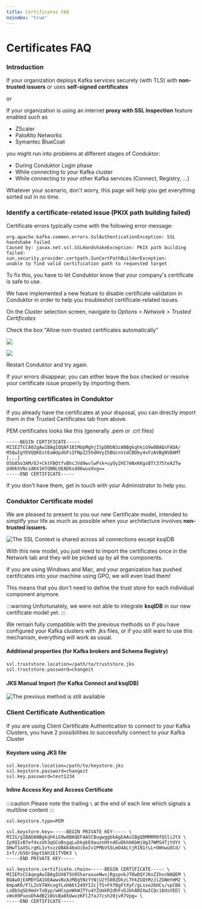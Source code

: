 ```yaml
---
title: Certificates FAQ
noindex: "true"
---
```


# Certificates FAQ

### Introduction

If your organization deploys Kafka services securely (with TLS) with **non-trusted issuers** or uses **self-signed certificates**

or

If your organization is using an internet **proxy with SSL Inspection** feature enabled such as

- ZScaler
- PaloAlto Networks
- Symantec BlueCoat

you might run into problems at different stages of Conduktor:

- During Conduktor Login phase
- While connecting to your Kafka cluster
- While connecting to your other Kafka services (Connect, Registry, ...)

Whatever your scenario, don't worry, this page will help you get everything sorted out in no time.

### Identify a certificate-related issue (PKIX path building failed)

Certificate errors typically come with the following error message:

```
org.apache.kafka.common.errors.SslAuthenticationException: SSL handshake failed
Caused by: javax.net.ssl.SSLHandshakeException: PKIX path building failed:
sun.security.provider.certpath.SunCertPathBuilderException:
unable to find valid certification path to requested target
```

To fix this, you have to let Conduktor know that your company's certificate is safe to use.

We have implemented a new feature to disable certificate validation in Conduktor in order to help you troubleshot certificate-related issues.

On the Cluster selection screen, navigate to _Options > Network > Trusted Certificates_

Check the box "Allow non-trusted certificates automatically"

![](../../assets/network-tab.png)

![](../../assets/ignore-ssl.png)

Restart Conduktor and try again.&#x20;

If your errors disappear, you can either leave the box checked or resolve your certificate issue properly by importing them.

### Importing certificates in Conduktor

If you already have the certificates at your disposal, you can directly import them in the Trusted Certificates tab from above.

PEM certificates looks like this (generally .pem or .crt files)

```
-----BEGIN CERTIFICATE-----
MIIEZTCCA02gAwIBAgIQQAF1BIMUpMghjISpDBbN3zANBgkqhkiG9w0BAQsFADA/
MSQwIgYDVQQKExtEaWdpdGFsIFNpZ25hdHVyZSBUcnVzdCBDby4xFzAVBgNVBAMT
[...]
O5b85o3AM/OJ+CktFBQtfvBhcJVd9wvlwPsk+uyOy2HI7mNxKKgsBTt375teA2Tw
UdHkhVNcsAKX1H7GNNLOEADksd86wuoXvg==
-----END CERTIFICATE-----
```

If you don't have them, get in touch with your Administrator to help you.

### Conduktor Certificate model

We are pleased to present to you our new Certificate model, intended to simplify your life as much as possible when your architecture involves **non-trusted issuers.**

![The SSL Context is shared across all connections except ksqlDB](../../assets/ssl-context.png)

With this new model, you just need to import the certificates once in the Network tab and they will be picked up by all the components.&#x20;

If you are using Windows and Mac, and your organization has pushed certificates into your machine using GPO, we will even load them!&#x20;

This means that you don't need to define the trust store for each individual component anymore.&#x20;

:::warning
Unfortunately, we were not able to integrate **ksqlDB** in our new certificate model
yet.
:::

We remain fully compatible with the previous methods so if you have configured your Kafka clusters with .jks files, or if you still want to use this mechanism, everything will work as usual.

#### Additional properties **(for Kafka brokers and Schema Registry)**

```
ssl.truststore.location=/path/to/truststore.jks
ssl.truststore.password=changeit
```

#### JKS Manual Import (for Kafka Connect and ksqlDB)

![The previous method is still available](../../assets/manual-jks.png)

### Client Certificate Authentication

If you are using Client Certificate Authentication to connect to your Kafka Clusters, you have 2 possibilities to successfully connect to your Kafka Cluster

#### Keystore using JKS file

```
ssl.keystore.location=/path/to/keystore.jks
ssl.keystore.password=changeit
ssl.key.password=test1234
```

#### Inline Access Key and Access Certificate

:::caution
Please note the trailing `\` at the end of each line which signals a multiline content
:::

```
ssl.keystore.type=PEM

ssl.keystore.key=-----BEGIN PRIVATE KEY----- \
MIIG/gIBADANBgkqhkiG9w0BAQEFAASCBugwggbkAgEAAoIBgQDMMRR0fQSli2tX \
Ip9QIvB7ef4xzUh3qGCoBsgqLubkgkEdauznHtn4EuDkhbKbWjUg37WMS4TjtUYt \
OHwT1aX5LrgKL1vYxzzOBAk46oUiboIv1PMbVS5LmO4ALtjR1N1rLL+OWVwuDCd/ \
1+T//b58rImpt5Ah2E1TYDK3 \
-----END PRIVATE KEY-----

ssl.keystore.certificate.chain=-----BEGIN CERTIFICATE----- \
MIIEPzCCAqegAwIBAgIUX6T5U95harasueNwvjRgspnkJT0wDQYJKoZIhvcNAQEM \
BQAwOjE4MDYGA1UEAwwvNzAzMDg5NzYtNjU2YS00ZDkzLThkZGQtMzJiZGNmYmM2 \
6mpaK0/FlLZoV7WXcvgYLxHA6t249YI2cjTS+FXfBgFtXyF/gLsse26HCs/vpCB6 \
LsQbSqSb9md+ToDyp/wHCspeWkWJTYu4YZUmkR2dhFvDJbhANIXwICQc18dsVEDl \
vWv09PuooDhAdBZi0UsBa0XUwvzKFlZfaJ7csh20jvR7Vpg= \
-----END CERTIFICATE-----
```
